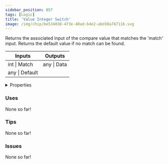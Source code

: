 ```yaml
---
sidebar_position: 857
tags: [Logic]
title: 'Value Integer Switch'
image: /img/chip/be534038-473e-40ad-b4e2-abd38a76711b.svg
---
```


Returns the associated input of the compare value that matches the 'match' input. Returns the default value if no match can be found.



<IChip uuid="be534038-473e-40ad-b4e2-abd38a76711b"/>

<table><thead><tr><th>Inputs</th><th>Outputs</th></tr></thead><tbody><tr><td>int | Match</td><td>any | Data</td></tr><tr><td>any | Default</td><td /></tr></tbody></table>

<details>
  <summary>Properties</summary>
  <div>
    <div>
    <table>
      <tbody>
        <tr>
          <td>Is beta required?</td>
          <td>No</td>
        </tr>
        <tr>
          <td>Is chip a trolling risk?</td>
          <td>No</td>
        </tr>
        <tr>
          <td>Is chip a role assignment risk?</td>
          <td>No</td>
        </tr>
        <tr>
          <td>Chip UUID</td>
          <td>be534038-473e-40ad-b4e2-abd38a76711b</td>
        </tr>
        <tr>
          <td>Room availability</td>
          <td>Available everywhere</td>
        </tr>
      </tbody>
    </table>
    </div>
  </div>
</details>

### Uses

None so far!

### Tips

None so far!

### Issues

None so far!